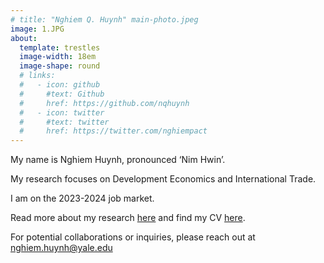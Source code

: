 ```yaml
---
# title: "Nghiem Q. Huynh" main-photo.jpeg
image: 1.JPG
about: 
  template: trestles
  image-width: 18em 
  image-shape: round
  # links:
  #   - icon: github
  #     #text: Github
  #     href: https://github.com/nqhuynh
  #   - icon: twitter
  #     #text: twitter
  #     href: https://twitter.com/nghiempact
---
```


My name is Nghiem Huynh, pronounced 'Nim Hwin'.

My research focuses on Development Economics and International Trade.

I am on the 2023-2024 job market.

Read more about my research [here](papers.qmd) and find my CV [here](Nghiem_Huynh_CV.pdf){target="_blank"}.

For potential collaborations or inquiries, please reach out at [nghiem.huynh\@yale.edu]{.underline}
